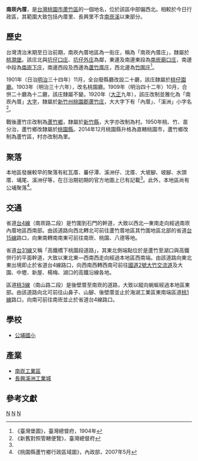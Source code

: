 {{noteTA
|1 = zh-cn:庄; zh-hk:庄; zh-tw:庄;
}}
'''南崁內厝'''，是[[台灣|台灣]][[桃園市|桃園市]][[蘆竹區|蘆竹區]]的一個地名，位於該區中部偏西北。相較於今日行政區，其範圍大致包括內厝里、長興里不含[[南崁溪|南崁溪]]以東部分。

==歷史==
台灣清治末期至日治前期，南崁內厝地區為一街庄，稱為「南崁內厝庄」，隸屬於[[桃澗堡|桃澗堡]]。該庄北與[[坑子口_(桃園市)|坑仔口庄]]、[[坑仔外庄|坑仔外庄]]為鄰，東邊及南邊東段為[[南崁廟口庄|南崁廟口庄]]，南邊中段為[[南崁下庄|南崁下庄]]，南邊西段及西邊為[[蘆竹厝庄|蘆竹厝庄]]，西北邊為[[竹圍_(桃園市)|竹圍庄]]<ref name="臺灣堡圖">《臺灣堡圖》，臺灣總督府，1904年</ref>。

1901年（日治[[明治|明治]]三十四年）11月，全台廢縣廳改設二十廳，該庄隸屬於[[桃仔園廳|桃仔園廳]]。1903年（明治三十六年），改名桃園廳。1909年（明治四十二年）10月，合併二十廳為十二廳，該庄隸屬不變。1920年（[[大正|大正]]九年），該庄改制並雅化為「南崁內厝」[[大字|大字]]，隸屬於[[新竹州|新竹州]][[桃園郡|桃園郡]][[蘆竹庄|蘆竹庄]]，大大字下有「內厝」、「溪洲」小字名<ref>《新舊對照管轄便覽》，臺灣總督府</ref>。

戰後蘆竹庄改制為[[蘆竹鄉|蘆竹鄉]]，隸屬於[[新竹縣|新竹縣]]，大字亦改制為村。1950年桃、竹、苗分治，蘆竹鄉改隸屬於[[桃園縣|桃園縣]]。2014年12月桃園縣升格為直轄桃園市，蘆竹鄉改制為蘆竹區，村亦改制為里。

==聚落==
本地區發展較早的聚落有紅瓦厝、蕃仔潭、溪洲仔、沈厝、大坡腳、坡腳、水頭厝、埔尾、溪洲仔等，在日治期初期的官方地圖上已有記載<ref name="臺灣堡圖"/>。此外，本地區尚有公埔聚落<ref>《桃園縣蘆竹鄉行政區域圖》，內政部，2007年5月</ref>。

==交通==
省道[[台4線|台4線]]（南崁路二段）是竹圍到石門的幹道，大致以西北—東南走向經過南崁內厝地區西南部。由該道路向西北轉北可前往蘆竹厝地區其竹圍地區北部的省道[[台15線|台15線]]路口，向東南轉南南東可前往南崁、桃園、八德等地。

省道[[台31線|台31線]]又稱「高鐵橋下桃園段道路」，其東北側端點位於是蘆竹至湖口與高鐵併行的平面幹道，大致以東北東—西南西走向經過本地區西南端。由該道路向東北東出境即止於省道台4線路口，向西南西轉西南可前往[[國道二號_(中華民國)|國道2號]][[大竹交流道|大竹交流道]]及大園、中壢、新屋、楊梅、湖口的高鐵沿線各地。

區道[[桃3線|桃3線]]（南山路二段）是後壁厝至南崁的道路，大致以縱向蜿蜒經過本地區東部。由該道路向北可前往山鼻子、山腳、後壁厝並止於海湖工業區東南端區道[[桃1線|桃1線]]路口，向南可前往南崁並止於省道台4線路口。

==學校==
*[[公埔國小|公埔國小]]

==產業==
*[[南崁工業區|南崁工業區]]
*[[長興溪洲工業城|長興溪洲工業城]]

==參考文獻==
{{reflist}}

{{桃園郡}}

[[Category:蘆竹區地名|N]]
[[Category:蘆竹庄大字|N]] 
[[Category:桃澗堡|N]]